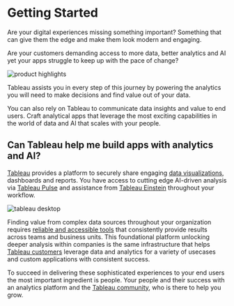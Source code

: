 # Getting Started

Are your digital experiences <span className='text-orange-600 font-bold italic'>missing something important</span>? Something that can give them the edge and
make them look modern and engaging.

Are your customers demanding access to <span className='text-emerald-600 font-bold italic'>more data, better analytics and AI</span>  yet your apps struggle to
keep up with the pace of change?

![product highlights](/img/tableau/stock/showcase.png)

Tableau assists you in every step of this journey by powering the analytics you will need to make
decisions and find value out of your data.

You can also rely on Tableau to communicate data insights and value to end users. Craft analytical apps
that leverage the most exciting capabilities in the world of <span className='text-indigo-600 font-bold italic'>data and AI that scales with your people</span>.

## Can Tableau help me build apps with analytics and AI?

[Tableau](https://www.tableau.com/products/tableau) provides a platform to securely share engaging [data visualizations](https://www.tableau.com/products/desktop),
dashboards and reports. You have access to cutting edge AI-driven analysis via [Tableau Pulse](https://www.tableau.com/products/tableau-pulse)
and assistance from [Tableau Einstein](https://www.tableau.com/blog/einstein-copilot-tableau-data-analysis-with-ai)
throughout your workflow.

![tableau desktop](/img/tableau/stock/tableau_ai.png)

Finding value from complex data sources throughout your organization requires [reliable and accessible tools](https://www.tableau.com/products/desktop)
that consistently provide results across teams and business units. This foundational platform unlocking deeper analysis within
companies is the same infrastructure that helps [Tableau customers](https://www.tableau.com/solutions) leverage data and analytics
for a variety of usecases and custom applications with consistent success.

To succeed in delivering these sophisticated experiences to your end users the most
<span className='text-orange-600 font-bold italic'>important ingredient is people</span>.
Your people and their success with an analytics platform and the [Tableau community](https://www.tableau.com/community),
who is there to help you grow.
